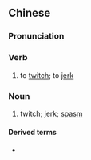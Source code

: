 {{also|抽动}}
==Chinese==
{{zh-forms|s=抽动}}

===Pronunciation===
{{zh-pron
|m=chōudòng
|c=cau1 dung6
|mn=thiu-tāng
|cat=v,n
}}

===Verb===
{{zh-verb}}

# to [[twitch]]; to [[jerk]]

===Noun===
{{zh-noun}}

# twitch; jerk; [[spasm]]

====Derived terms====
* {{zh-l|入睡抽動}}